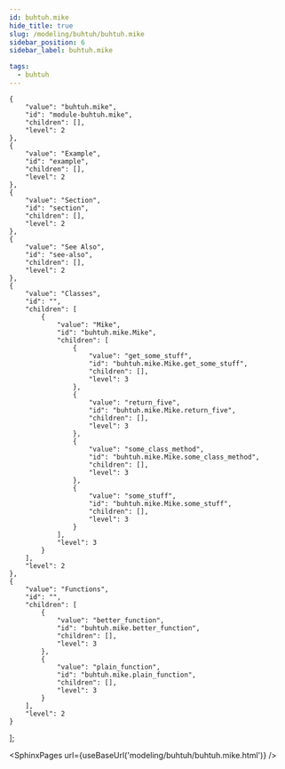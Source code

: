 ```yaml
---
id: buhtuh.mike
hide_title: true
slug: /modeling/buhtuh/buhtuh.mike
sidebar_position: 6
sidebar_label: buhtuh.mike

tags:
  - buhtuh
---
```


    {
        "value": "buhtuh.mike",
        "id": "module-buhtuh.mike",
        "children": [],
        "level": 2
    },
    {
        "value": "Example",
        "id": "example",
        "children": [],
        "level": 2
    },
    {
        "value": "Section",
        "id": "section",
        "children": [],
        "level": 2
    },
    {
        "value": "See Also",
        "id": "see-also",
        "children": [],
        "level": 2
    },
    {
        "value": "Classes",
        "id": "",
        "children": [
            {
                "value": "Mike",
                "id": "buhtuh.mike.Mike",
                "children": [
                    {
                        "value": "get_some_stuff",
                        "id": "buhtuh.mike.Mike.get_some_stuff",
                        "children": [],
                        "level": 3
                    },
                    {
                        "value": "return_five",
                        "id": "buhtuh.mike.Mike.return_five",
                        "children": [],
                        "level": 3
                    },
                    {
                        "value": "some_class_method",
                        "id": "buhtuh.mike.Mike.some_class_method",
                        "children": [],
                        "level": 3
                    },
                    {
                        "value": "some_stuff",
                        "id": "buhtuh.mike.Mike.some_stuff",
                        "children": [],
                        "level": 3
                    }
                ],
                "level": 3
            }
        ],
        "level": 2
    },
    {
        "value": "Functions",
        "id": "",
        "children": [
            {
                "value": "better_function",
                "id": "buhtuh.mike.better_function",
                "children": [],
                "level": 3
            },
            {
                "value": "plain_function",
                "id": "buhtuh.mike.plain_function",
                "children": [],
                "level": 3
            }
        ],
        "level": 2
    }
];




<SphinxPages url={useBaseUrl('modeling/buhtuh/buhtuh.mike.html')} />
